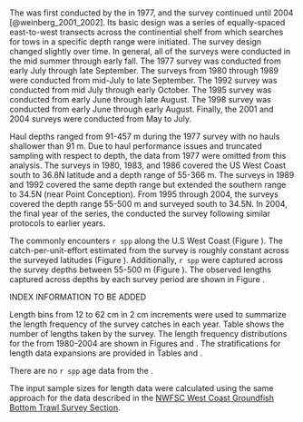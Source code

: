 ### \acrlong{s-tri}

The \gls{s-tri} was first conducted by the \gls{afsc} in 1977, and the survey continued until 2004 [@weinberg_2001_2002].
Its basic design was a series of equally-spaced east-to-west transects across the continential shelf from which searches for tows in a specific depth range were initiated.
The survey design changed slightly over time.
In general, all of the surveys were conducted in the mid summer through early fall.
The 1977 survey was conducted from early July through late September.
The surveys from 1980 through 1989 were conducted from mid-July to late September.
The 1992 survey was conducted from mid July through early October.
The 1995 survey was conducted from early June through late August.
The 1998 survey was conducted from early June through early August.
Finally, the 2001 and 2004 surveys were conducted from May to July.

Haul depths ranged from 91-457 m during the 1977 survey with no hauls shallower than 91 m.
Due to haul performance issues and truncated sampling with respect to depth, the data from 1977 were omitted from this analysis.
The surveys in 1980, 1983, and 1986 covered the US West Coast south to 36.8\textdegree N latitude and a depth range of 55-366 m.
The surveys in 1989 and 1992 covered the same depth range but extended the southern range to 34.5\textdegree N (near Point Conception).
From 1995 through 2004, the surveys covered the depth range 55-500 m and surveyed south to 34.5\textdegree N.
In 2004, the final year of the \gls{s-tri} series, the \gls{nwfsc} \gls{fram} conducted the survey following similar protocols to earlier years.

The \gls{s-tri} commonly encounters `r spp` along the U.S West Coast (Figure \ref{fig:tri_map}). The catch-per-unit-effort estimated from the survey is roughly constant across the surveyed latitudes (Figure \ref{fig:tri_cpue_lat}). Additionally, `r spp` were captured across the survey depths between 55-500 m (Figure \ref{fig:tri_cpue_depth}). The observed lengths captured across depths by each survey period are shown in Figure \ref{fig:tri_size_depth}.

INDEX INFORMATION TO BE ADDED

Length bins from 12 to 62 cm in 2 cm increments were used to summarize the length frequency of the survey catches in each year. Table \ref{tab:Triennial_Lengths} shows the number of lengths taken by the survey. The length frequency distributions for the \gls{s-tri} from 1980-2004 are shown in Figures \ref{fig:tri_early_len_freq} and \ref{fig:tri_late_len_freq}. The stratifications for length data expansions are provided in Tables \ref{tab:strata_tri_early} and \ref{tab:strata_tri_late}.

There are no `r spp` age data from the \gls{s-tri}.  

The input sample sizes for length data were calculated using the same approach for the \Gls{s-wcgbt} data described in the [NWFSC West Coast Groundfish Bottom Trawl Survey Section](#nwfsc_survey). 
